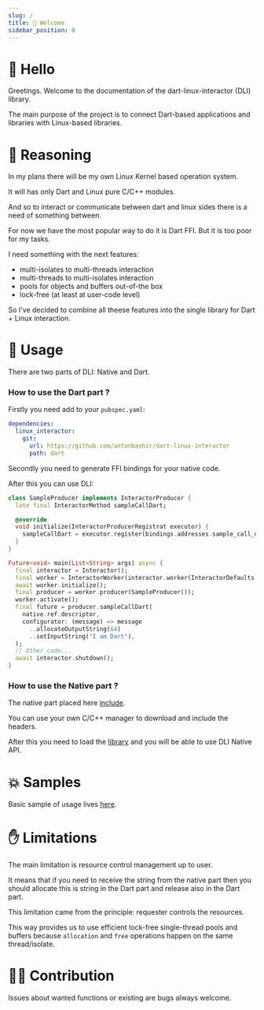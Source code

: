 ```yaml
---
slug: /
title: 👋 Welcome
sidebar_position: 0
---
```


# 👋 Hello

Greetings. Welcome to the documentation of the dart-linux-interactor (DLI) library.

The main purpose of the project is to connect Dart-based applications and libraries with Linux-based libraries.

# 🧠 Reasoning

In my plans there will be my own Linux Kernel based operation system.

It will has only Dart and Linux pure C/C++ modules. 

And so to interact or communicate between dart and linux sides there is a need of something between.

For now we have the most popular way to do it is Dart FFI. But it is too poor for my tasks.

I need something with the next features:
* multi-isolates to multi-threads interaction
* multi-threads to multi-isolates interaction
* pools for objects and buffers out-of-the box
* lock-free (at least at user-code level)

So I've decided to combine all theese features into the single library for Dart + Linux interaction.

# 🔨 Usage

There are two parts of DLI: Native and Dart. 

### How to use the Dart part ?

Firstly you need add to your `pubspec.yaml`:

```yaml
dependencies:
  linux_interactor:
    git:
      url: https://github.com/antonbashir/dart-linux-interactor
      path: dart
```

Secondly you need to generate FFI bindings for your native code.

After this you can use DLI:

```dart
class SampleProducer implements InteractorProducer {
  late final InteractorMethod sampleCallDart;

  @override
  void initialize(InteractorProducerRegistrat executor) {
    sampleCallDart = executor.register(bindings.addresses.sample_call_dart);
  }
}

Future<void> main(List<String> args) async {
  final interactor = Interactor();
  final worker = InteractorWorker(interactor.worker(InteractorDefaults.worker()));
  await worker.initialize();
  final producer = worker.producer(SampleProducer());
  worker.activate();
  final future = producer.sampleCallDart(
    native.ref.descriptor,
    configurator: (message) => message
      ..allocateOutputString(64)
      ..setInputString("I am Dart"),
  );
  // Other code...
  await interactor.shutdown();
}
```

### How to use the Native part ?

The native part placed here [include](https://github.com/antonbashir/dart-linux-interactor/tree/main/native/include).

You can use your own C/C++ manager to download and include the headers.

After this you need to load the [library](https://github.com/antonbashir/dart-linux-interactor/blob/main/dart/native/libinteractor.so) and you will be able to use DLI Native API.

# 💥 Samples

Basic sample of usage lives [here](https://github.com/antonbashir/dart-linux-sample). 

# ✋ Limitations

The main limitation is resource control management up to user. 

It means that if you need to receive the string from the native part then you should allocate this is string in the Dart part and release also in the Dart part.

This limitation came from the principle: requester controls the resources. 

This way provides us to use efficient lock-free single-thread pools and buffers because `allocation` and `free` operations happen on the same thread/isolate.


# 👨‍💻 Contribution

Issues about wanted functions or existing are bugs always welcome.